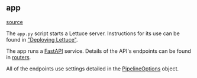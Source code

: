 ## app
[source](https://github.com/Health-Informatics-UoN/lettuce/tree/main/Lettuce/app.py)

The `app.py` script starts a Lettuce server. Instructions for its use can be found in ["Deploying Lettuce"](/deployment).

The app runs a [FastAPI](https://fastapi.tiangolo.com/) service.
Details of the API's endpoints can be found in [routers](/api_reference/routers).

All of the endpoints use settings detailed in the [PipelineOptions](/api_reference/options/pipeline_options#pipelineoptions) object.
